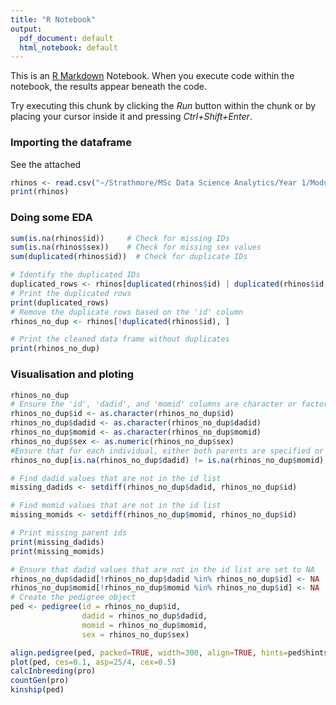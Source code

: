 ```yaml
---
title: "R Notebook"
output:
  pdf_document: default
  html_notebook: default
---
```


This is an [R Markdown](http://rmarkdown.rstudio.com) Notebook. When you execute code within the notebook, the results appear beneath the code. 

Try executing this chunk by clicking the *Run* button within the chunk or by placing your cursor inside it and pressing *Ctrl+Shift+Enter*.  

### Importing the dataframe

See the attached
```r
rhinos <- read.csv("~/Strathmore/MSc Data Science Analytics/Year 1/Module III/Dissertation Seminar I/Data folder/Nairobi/rhinos.csv", stringsAsFactors=TRUE)
print(rhinos)

```

### Doing some EDA

```r
sum(is.na(rhinos$id))     # Check for missing IDs
sum(is.na(rhinos$sex))    # Check for missing sex values
sum(duplicated(rhinos$id))  # Check for duplicate IDs

# Identify the duplicated IDs
duplicated_rows <- rhinos[duplicated(rhinos$id) | duplicated(rhinos$id, fromLast = TRUE), ]
# Print the duplicated rows
print(duplicated_rows)
# Remove the duplicate rows based on the 'id' column
rhinos_no_dup <- rhinos[!duplicated(rhinos$id), ]

# Print the cleaned data frame without duplicates
print(rhinos_no_dup)

```


### Visualisation and ploting

```r
rhinos_no_dup
# Ensure the 'id', 'dadid', and 'momid' columns are character or factor
rhinos_no_dup$id <- as.character(rhinos_no_dup$id)
rhinos_no_dup$dadid <- as.character(rhinos_no_dup$dadid)
rhinos_no_dup$momid <- as.character(rhinos_no_dup$momid)
rhinos_no_dup$sex <- as.numeric(rhinos_no_dup$sex)
#Ensure that for each individual, either both parents are specified or none:
rhinos_no_dup[is.na(rhinos_no_dup$dadid) != is.na(rhinos_no_dup$momid), ]

# Find dadid values that are not in the id list
missing_dadids <- setdiff(rhinos_no_dup$dadid, rhinos_no_dup$id)

# Find momid values that are not in the id list
missing_momids <- setdiff(rhinos_no_dup$momid, rhinos_no_dup$id)

# Print missing parent ids
print(missing_dadids)
print(missing_momids)

# Ensure that dadid values that are not in the id list are set to NA
rhinos_no_dup$dadid[!rhinos_no_dup$dadid %in% rhinos_no_dup$id] <- NA
rhinos_no_dup$momid[!rhinos_no_dup$momid %in% rhinos_no_dup$id] <- NA
# Create the pedigree object
ped <- pedigree(id = rhinos_no_dup$id,
                dadid = rhinos_no_dup$dadid,
                momid = rhinos_no_dup$momid,
                sex = rhinos_no_dup$sex)

align.pedigree(ped, packed=TRUE, width=300, align=TRUE, hints=ped$hints)
plot(ped, ces=0.1, asp=25/4, cex=0.5)
calcInbreeding(pro)
countGen(pro)
kinship(ped)

```
